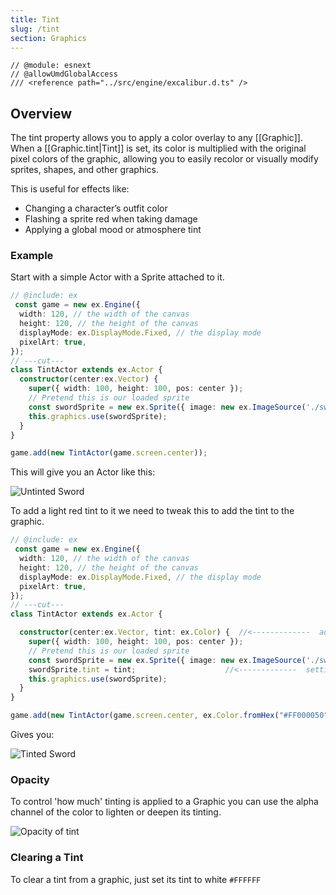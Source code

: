 ```yaml
---
title: Tint
slug: /tint
section: Graphics
---
```


```twoslash include ex
// @module: esnext
// @allowUmdGlobalAccess
/// <reference path="../src/engine/excalibur.d.ts" />
```

## Overview

The tint property allows you to apply a color overlay to any [[Graphic]].  When a [[Graphic.tint|Tint]] is set, its color is multiplied with the original pixel colors of the graphic, allowing you to easily recolor or visually modify sprites, shapes, and other graphics.

This is useful for effects like:

- Changing a character’s outfit color
- Flashing a sprite red when taking damage
- Applying a global mood or atmosphere tint

### Example

Start with a simple Actor with a Sprite attached to it.

```ts twoslash
// @include: ex
 const game = new ex.Engine({
  width: 120, // the width of the canvas
  height: 120, // the height of the canvas
  displayMode: ex.DisplayMode.Fixed, // the display mode
  pixelArt: true,
});
// ---cut---
class TintActor extends ex.Actor {
  constructor(center:ex.Vector) {
    super({ width: 100, height: 100, pos: center });
    // Pretend this is our loaded sprite
    const swordSprite = new ex.Sprite({ image: new ex.ImageSource('./sword.png') });
    this.graphics.use(swordSprite);
  }
}

game.add(new TintActor(game.screen.center));
```
This will give you an Actor like this: 

![Untinted Sword](./swordw_otint.png)

To add a light red tint to it we need to tweak this to add the tint to the graphic.

```ts twoslash
// @include: ex
 const game = new ex.Engine({
  width: 120, // the width of the canvas
  height: 120, // the height of the canvas
  displayMode: ex.DisplayMode.Fixed, // the display mode
  pixelArt: true,
});
// ---cut---
class TintActor extends ex.Actor {

  constructor(center:ex.Vector, tint: ex.Color) {  //<-------------  added Tint parameter
    super({ width: 100, height: 100, pos: center });
    // Pretend this is our loaded sprite
    const swordSprite = new ex.Sprite({ image: new ex.ImageSource('./sword.png') });
    swordSprite.tint = tint;                    //<-------------  setting the Graphic's tint property
    this.graphics.use(swordSprite);
  }
}

game.add(new TintActor(game.screen.center, ex.Color.fromHex("#FF000050")));
```

Gives you: 

![Tinted Sword](./tintedsword.png)

### Opacity

To control 'how much' tinting is applied to a Graphic you can use the alpha channel of the color to lighten or deepen its tinting.


![Opacity of tint](./opacity.png)

### Clearing a Tint

To clear a tint from a graphic, just set its tint to white `#FFFFFF`
